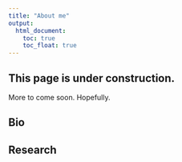 ```yaml
---
title: "About me"
output:
  html_document:
    toc: true
    toc_float: true
---
```


## This page is under construction.
More to come soon. Hopefully.

## Bio

## Research
